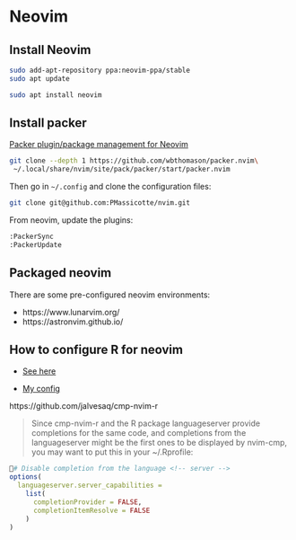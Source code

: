 # Neovim

## Install Neovim

```bash
sudo add-apt-repository ppa:neovim-ppa/stable 
sudo apt update

sudo apt install neovim
```

## Install packer

[Packer plugin/package management for Neovim](https://github.com/wbthomason/packer.nvim)

```bash
git clone --depth 1 https://github.com/wbthomason/packer.nvim\
 ~/.local/share/nvim/site/pack/packer/start/packer.nvim
```

Then go in `~/.config` and clone the configuration files:

```bash
git clone git@github.com:PMassicotte/nvim.git
```

From neovim, update the plugins:

```bash
:PackerSync
:PackerUpdate
```
## Packaged neovim

There are some pre-configured neovim environments:

- https://www.lunarvim.org/
- https://astronvim.github.io/

## How to configure R for neovim

- [See here](https://www.reddit.com/r/neovim/comments/yqi6cy/new_to_neovim_need_quick_help_to_set_up_r/)

- [My config](https://github.com/PMassicotte/nvim)

https://github.com/jalvesaq/cmp-nvim-r

> Since cmp-nvim-r and the R package languageserver provide completions for the same code, and completions from the languageserver might be the first ones to be displayed by nvim-cmp, you may want to put this in your ~/.Rprofile:

```r
# Disable completion from the language <!-- server -->
options(
  languageserver.server_capabilities = 
    list(
      completionProvider = FALSE, 
      completionItemResolve = FALSE
    )
)
```


